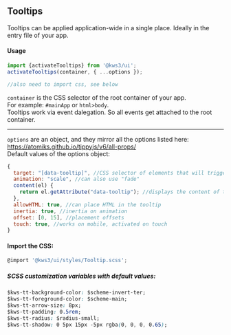 
<Meta
  title="Helpers/Tooltips/1. Overview"
/>

## Tooltips
Tooltips can be applied application-wide in a single place. Ideally in the entry file of your app.

#### Usage

```js
import {activateTooltips} from '@kws3/ui';
activateTooltips(container, { ...options });

//also need to import css, see below
```

`container` is the CSS selector of the root container of your app.  
For example: `#mainApp` or `html>body`.  
Tooltips work via event dalegation. So all events get attached to the root container.

---

`options` are an object, and they mirror all the options listed here: https://atomiks.github.io/tippyjs/v6/all-props/  
Default values of the options object:
```js
{
  target: "[data-tooltip]", //CSS selector of elements that will trigger a tooltip
  animation: "scale", //can also use "fade"
  content(el) {
    return el.getAttribute("data-tooltip"); //displays the content of the attribute as tooltip
  },
  allowHTML: true, //can place HTML in the tooltip
  inertia: true, //inertia on animation
  offset: [0, 15], //placement offsets
  touch: true, //works on mobile, activated on touch
}
```

#### Import the CSS:
```js
@import '@kws3/ui/styles/Tooltip.scss';
```

##### SCSS customization variables with default values:
```css
$kws-tt-background-color: $scheme-invert-ter;
$kws-tt-foreground-color: $scheme-main;
$kws-tt-arrow-size: 8px;
$kws-tt-padding: 0.5rem;
$kws-tt-radius: $radius-small;
$kws-tt-shadow: 0 5px 15px -5px rgba(0, 0, 0, 0.65);
```